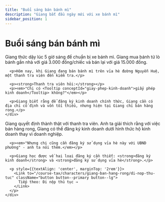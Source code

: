 ```yaml
---
title: "Buổi sáng bán bánh mì"
description: "Giang bắt đầu ngày mới với xe bánh mì"
sidebar_position: 1
---
```



# Buổi sáng bán bánh mì

<Slides>
  <Slide title="Tình huống">
    <div>
      <p>Giang thức dậy lúc 5 giờ sáng để chuẩn bị xe bánh mì. Giang mua bánh từ lò bánh gần nhà với giá 3.000 đồng/chiếc và bán lại với giá 15.000 đồng.</p>

      <p>Hôm nay, khi Giang đang bán bánh mì trên vỉa hè đường Nguyễn Huệ, một thanh tra viên đến kiểm tra.</p>

      <p><strong>Thanh tra viên hỏi:</strong></p>
      <p><em>"Chị có <Tooltip conceptId="giay-phep-kinh-doanh">giấy phép kinh doanh</Tooltip> không?"</em></p>

      <p>Giang biết rằng để đăng ký kinh doanh chính thức, Giang cần có địa chỉ cố định và vốn tối thiểu, nhưng hiện tại Giang chỉ bán hàng rong.</p>
    </div>
  </Slide>

  <Slide title="Bạn sẽ làm gì?">
    <div>
      <MultipleChoice
        question="Nếu bạn là Giang, bạn sẽ làm gì trong tình huống này?"
        options={[
          "Nói thật rằng chưa có giấy phép và hỏi cách làm thủ tục",
          "Nói dối rằng đã nộp hồ sơ và đang chờ kết quả",
          "Thu dọn đồ và chạy ngay lập tức",
          "Giải thích hoàn cảnh khó khăn và xin thông cảm"
        ]}
        correct={0}
        explanation="Nói thật và hỏi hướng dẫn là cách tốt nhất. Thanh tra viên có thể hướng dẫn Giang về quy trình đăng ký kinh doanh phù hợp với hoàn cảnh của cô."
        points={10}
      />
    </div>
  </Slide>

  <Slide title="Kết quả">
    <div>
      <p>Giang quyết định thành thật với thanh tra viên. Anh ta giải thích rằng với việc bán hàng rong, Giang có thể đăng ký kinh doanh dưới hình thức <Tooltip conceptId="ho-kinh-doanh">hộ kinh doanh</Tooltip> thay vì doanh nghiệp.</p>

      <p><em>"Nhưng chị cũng cần đăng ký sử dụng vỉa hè này với UBND phường" - anh ta nói thêm.</em></p>

      <p>Giang học được về hai loại đăng ký cần thiết: <strong>đăng ký kinh doanh</strong> và <strong>đăng ký sử dụng vỉa hè</strong>.</p>

      <p style={{textAlign: 'center', marginTop: '2rem'}}>
        <Link to="/course-tax/characters/giang-ban-hang-rong/di-nop-thu-tuc" className="button button--primary button--lg">
          Tiếp theo: Đi nộp thủ tục →
        </Link>
      </p>
    </div>
  </Slide>
</Slides>